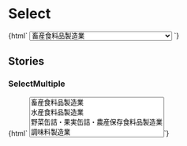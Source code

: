 
<Meta title="Forms/Select" />

# Select

<Canvas>
  <Story name="Select">
    {html`
      <select>
        <option value="畜産食料品製造業">畜産食料品製造業</option>
        <option value="水産食料品製造業">水産食料品製造業</option>
        <option value="野菜缶詰・果実缶詰・農産保存食料品製造業">
          野菜缶詰・果実缶詰・農産保存食料品製造業
        </option>
        <option value="調味料製造業">調味料製造業</option>
        <option value="糖類製造業">糖類製造業</option>
        <option value="精穀・製粉業">精穀・製粉業</option>
        <option value="パン・菓子製造業">パン・菓子製造業</option>
        <option value="動植物油脂製造業">動植物油脂製造業</option>
        <option value="その他の食料品製造業">その他の食料品製造業</option>
      </select>
    `}
  </Story>
</Canvas>

## Stories

### SelectMultiple

<Canvas>
  <Story name="SelectMultiple">
    {html` <select multiple>
      <option value="畜産食料品製造業">畜産食料品製造業</option>
      <option value="水産食料品製造業">水産食料品製造業</option>
      <option value="野菜缶詰・果実缶詰・農産保存食料品製造業">
        野菜缶詰・果実缶詰・農産保存食料品製造業
      </option>
      <option value="調味料製造業">調味料製造業</option>
      <option value="糖類製造業">糖類製造業</option>
      <option value="精穀・製粉業">精穀・製粉業</option>
      <option value="パン・菓子製造業">パン・菓子製造業</option>
      <option value="動植物油脂製造業">動植物油脂製造業</option>
      <option value="その他の食料品製造業">その他の食料品製造業</option>
    </select>`}
  </Story>
</Canvas>
